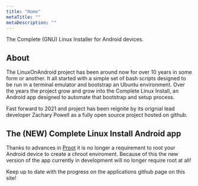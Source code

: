```yaml
---
title: "Home"
metaTitle: ""
metaDescription: ""
---
```


The Complete (GNU) Linux Installer for Android devices.

## About

The LinuxOnAndroid project has been around now for over 10 years in some form or another.
It all started with a simple set of bash scripts designed to be run in a terminal emulator and bootstrap an Ubuntu environment.
Over the years the project grow and grow into the Complete Linux Install, an Android app designed to automate that bootstrap and setup process.

Fast forward to 2021 and project has been reignite by its orignial lead developer Zachary Powell as a fully open source project hosted on github.

## The (NEW) Complete Linux Install Android app

Thanks to advances in [Proot](https://proot-me.github.io/) it is no longer a requirement to root your Android device to create a chroot enviroment.
Because of this the new version of the app currently in development will no longer require root at all!

Keep up to date with the progress on the applications github page on this site!
